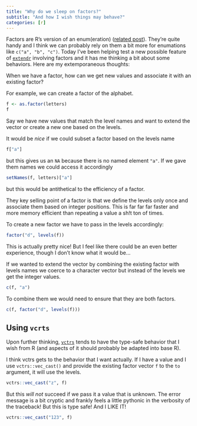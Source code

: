 ```yaml
---
title: "Why do we sleep on factors?"
subtitle: "And how I wish things may behave?"
categories: [r]
---
```


Factors are R's version of an enum(eration) ([related post](../posts/2023-11-10-enums-in-r/index.qmd)). They're quite handy and I think we can probably rely on them a bit more for enumations like `c("a", "b", "c")`. Today I've been helping test a new possible feature of [`extendr`](https://extendr.github.io/) involving factors and it has me thinking a bit about some behaviors. Here are my extemporaneous thoughts: 


When we have a factor, how can we get new values and associate it with an existing factor? 

For example, we can create a factor of the alphabet. 

```r
f <- as.factor(letters)
f
```

Say we have new values that match the level names and want to extend the vector or create a new one based on the levels. 

It would be _nice_ if we could subset a factor based on the levels name

```r
f["a"]
```

but this gives us an `NA` because there is no named element `"a"`. If we gave them names we could access it accordingly

```r
setNames(f, letters)["a"]
```

but this would be antithetical to the efficiency of a factor. 

:::{.aside}
They key selling point of a factor is that we define the levels only once and associate them based on integer positions. This is far far far faster and more memory efficient than repeating a value a sh!t ton of times. 
:::

To create a new factor we have to pass in the levels accordingly: 

```r
factor("d", levels(f))
```

This is actually pretty nice! But I feel like there could be an even better experience, though I don't know what it would be...

If we wanted to extend the vector by combining the existing factor with levels names we coerce to a character vector but instead of the levels we get the integer values.

```r
c(f, "a")
```

To combine them we would need to ensure that they are both factors. 

```r
c(f, factor("d", levels(f)))
```

## Using `vcrts`

Upon further thinking, [`vctrs`](https://vctrs.r-lib.org/) tends to have the type-safe behavior that I wish from R (and aspects of it should probably be adapted into base R). 

I think vctrs gets to the behavior that I want actually. If I have a value and I use `vctrs::vec_cast()` and provide the existing factor vector `f` to the `to` argument, it will use the levels. 

```r
vctrs::vec_cast("z", f)
```

But this _will not_ succeed if we pass it a value that is unknown. The error message is a bit cryptic and frankly feels a little pythonic in the verbosity of the traceback! But this is type safe! And I LIKE IT! 

```r
vctrs::vec_cast("123", f)
```

